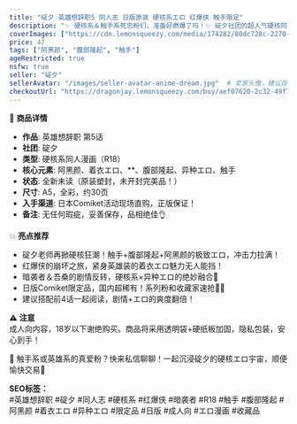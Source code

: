 ```yaml
---
title: "碇夕 英雄想辞职5 同人志 日版原装 硬核系エロ 红爆侠 触手限定"
description: "✨ 硬核系＆触手系死忠粉们，准备好燃爆了吗！✨ 碇夕社团的超人气硬核同人漫画《英雄想辞职》第5话震撼来袭！正义英雄红爆侠（五十嶋） 的冒险再掀高潮！被神秘敌人和司令官联手“搞乱”后，五十嶋醒来发现自己躺在病床上，宿敌暗袭者（ダークレイダー） 亲口揭秘事件真相！与此同时，部下兼暗袭者同伙的吾桑也在病房中虚弱不堪…然而，新敌人再度来袭，触手缠身，腹部隆起，エロ狂潮全面爆发🔥 硬核系粉丝的必收神作！"
coverImages: ["https://cdn.lemonsqueezy.com/media/174282/80dc728c-2270-4527-ae3a-343611cebd25.png", "https://cdn.lemonsqueezy.com/media/174282/a6102a8a-0d63-4119-b12a-0587e0fb8853.jpg", "https://cdn.lemonsqueezy.com/media/174282/21b90fcc-f378-4b66-84e7-19d03ff76721.jpg"]  # 图片路径，建议在 public/images 目录下存储静态资源
price: 47
tags: ["阿黑颜", "腹部隆起", "触手"]
ageRestricted: true
nsfw: true
seller: "碇夕"
sellerAvatar: "/images/seller-avatar-anime-dream.jpg"  # 卖家头像，建议存储在 public/images
checkoutUrl: "https://dragonjay.lemonsqueezy.com/buy/aef07620-2c32-49f7-a3ca-c00a2ffc5dd1"
---
```


📖 **商品详情**  
- **作品**: 英雄想辞职 第5话  
- **社团**: 碇夕  
- **类型**: 硬核系同人漫画（R18）  
- **核心元素**: 阿黑颜、着衣エロ、**、腹部隆起、异种エロ、触手  
- **状态**: 全新未读（原装塑封，未开封完美品！）  
- **尺寸**: A5，全彩，约30页  
- **入手渠道**: 日本Comiket活动现场直购，正版保证！  
- **备注**: 无任何瑕疵，妥善保存，品相绝佳👌  

💥 **亮点推荐**  
- 碇夕老师再掀硬核狂潮！触手+腹部隆起+阿黑颜的极致エロ，冲击力拉满！  
- 红爆侠的崩坏之旅，紧身英雄装的着衣エロ魅力无人能挡！  
- 暗袭者＆吾桑的剧情反转，硬核系×异种エロ的绝妙融合🔞  
- 日版Comiket限定品，国内超稀有！系列粉和收藏家速抢🏃‍♂️  
- 建议搭配前4话一起阅读，剧情+エロ的爽度翻倍！  

⚠️ **注意**  
成人向内容，18岁以下谢绝购买。商品将采用透明袋+硬纸板加固，隐私包装，安心到手！  

📩 触手系或英雄系的真爱粉？快来私信聊聊！一起沉浸碇夕的硬核エロ宇宙，顺便愉快交易🐾  

**SEO标签：**  
#英雄想辞职 #碇夕 #同人志 #硬核系 #红爆侠 #暗袭者 #R18 #触手 #腹部隆起 #阿黑颜 #着衣エロ #异种エロ #限定品 #日版 #成人向 #エロ漫画 #收藏品  